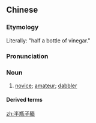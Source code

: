 ==Chinese==
{{zh-forms}}

===Etymology===
Literally: "half a bottle of vinegar."

===Pronunciation===
{{zh-pron
|m=bànpíngzicù
|cat=n
}}

===Noun===
{{zh-noun}}

# {{lb|zh|slang}} [[novice]]; [[amateur]]; [[dabbler]]

====Derived terms====
{{zh-der|半瓶醋}}

[[zh:半瓶子醋]]